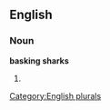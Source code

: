 
==English==

===Noun===
'''basking sharks'''

# {{plural of|[[basking shark]]}}

[[Category:English plurals]]